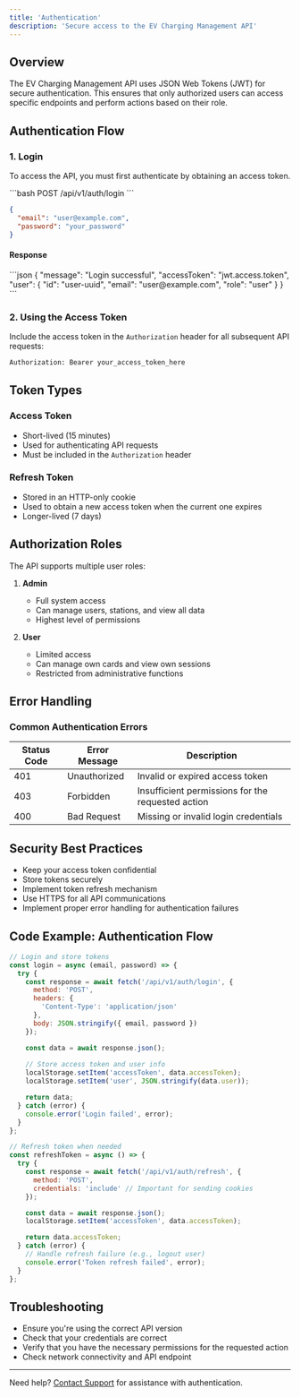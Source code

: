 ```yaml
---
title: 'Authentication'
description: 'Secure access to the EV Charging Management API'
---
```


## Overview

The EV Charging Management API uses JSON Web Tokens (JWT) for secure authentication. This ensures that only authorized users can access specific endpoints and perform actions based on their role.

## Authentication Flow

### 1. Login

To access the API, you must first authenticate by obtaining an access token.

<RequestExample>
```bash
POST /api/v1/auth/login
```

```json
{
  "email": "user@example.com",
  "password": "your_password"
}
```
</RequestExample>

#### Response
<ResponseExample>
```json
{
  "message": "Login successful",
  "accessToken": "jwt.access.token",
  "user": {
    "id": "user-uuid",
    "email": "user@example.com",
    "role": "user"
  }
}
```
</ResponseExample>

### 2. Using the Access Token

Include the access token in the `Authorization` header for all subsequent API requests:

```bash
Authorization: Bearer your_access_token_here
```

## Token Types

### Access Token
- Short-lived (15 minutes)
- Used for authenticating API requests
- Must be included in the `Authorization` header

### Refresh Token
- Stored in an HTTP-only cookie
- Used to obtain a new access token when the current one expires
- Longer-lived (7 days)

## Authorization Roles

The API supports multiple user roles:

1. **Admin**
   - Full system access
   - Can manage users, stations, and view all data
   - Highest level of permissions

2. **User**
   - Limited access
   - Can manage own cards and view own sessions
   - Restricted from administrative functions

## Error Handling

### Common Authentication Errors

| Status Code | Error Message | Description |
|------------|--------------|-------------|
| 401 | Unauthorized | Invalid or expired access token |
| 403 | Forbidden | Insufficient permissions for the requested action |
| 400 | Bad Request | Missing or invalid login credentials |

## Security Best Practices

- Keep your access token confidential
- Store tokens securely
- Implement token refresh mechanism
- Use HTTPS for all API communications
- Implement proper error handling for authentication failures

## Code Example: Authentication Flow

```javascript
// Login and store tokens
const login = async (email, password) => {
  try {
    const response = await fetch('/api/v1/auth/login', {
      method: 'POST',
      headers: {
        'Content-Type': 'application/json'
      },
      body: JSON.stringify({ email, password })
    });

    const data = await response.json();
    
    // Store access token and user info
    localStorage.setItem('accessToken', data.accessToken);
    localStorage.setItem('user', JSON.stringify(data.user));

    return data;
  } catch (error) {
    console.error('Login failed', error);
  }
};

// Refresh token when needed
const refreshToken = async () => {
  try {
    const response = await fetch('/api/v1/auth/refresh', {
      method: 'POST',
      credentials: 'include' // Important for sending cookies
    });

    const data = await response.json();
    localStorage.setItem('accessToken', data.accessToken);

    return data.accessToken;
  } catch (error) {
    // Handle refresh failure (e.g., logout user)
    console.error('Token refresh failed', error);
  }
};
```

## Troubleshooting

- Ensure you're using the correct API version
- Check that your credentials are correct
- Verify that you have the necessary permissions for the requested action
- Check network connectivity and API endpoint

---

Need help? [Contact Support](/support) for assistance with authentication.